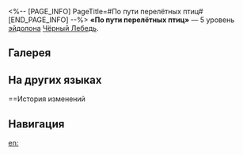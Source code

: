 <%-- [PAGE_INFO]
PageTitle=#По пути перелётных птиц#
[END_PAGE_INFO] --%>
{{Эйдолон Инфобокс
|Название         = По пути перелётных птиц
|Изображение      = Эйдолон По пути перелётных птиц.png
|Персонаж         = Чёрный Лебедь
|Уровень          = 5
|Длительность     = 
|Описание         = Уровень сверхспособности повышается на 2, максимальный уровень - 15. Уровень базовой атаки повышается на 1, максимальный уровень - 10.
|Свойство1        = 
|Масштабирование1 = 
}}
'''«По пути перелётных птиц»''' — 5 уровень [[эйдолон]]а [[Чёрный Лебедь]].

==Галерея==
{{Галерея|position=left|captionalign=center
|Персонаж Чёрный Лебедь Эйдолон 5.png|Осколок Эйдолона
}}

==На других языках==
{{На других языках
|en   = Linnutee Flyway
|zhs  = 候鸟之路
|zht  = 候鳥之路
|ja   = {{Rubi|渡|わた}}り{{Rubi|鳥|どり}}の{{Rubi|道|みち}}
|ko   = 움직이는 별
|es   = Estrellas migratorias
|fr   = Migration des oiseaux
|ru   = По пути перелётных птиц
|th   = Linnutee Flyway
|vi   = Đường Bay Chim Di Trú
|de   = Weg des Zugvogels
|id   = Linnutee Flyway
|pt   = Voo Migratório
}}

==История изменений
{{История изменений|3.5}}

==Навигация==
{{Навык Навбокс|Чёрный Лебедь}}

[[en:]]